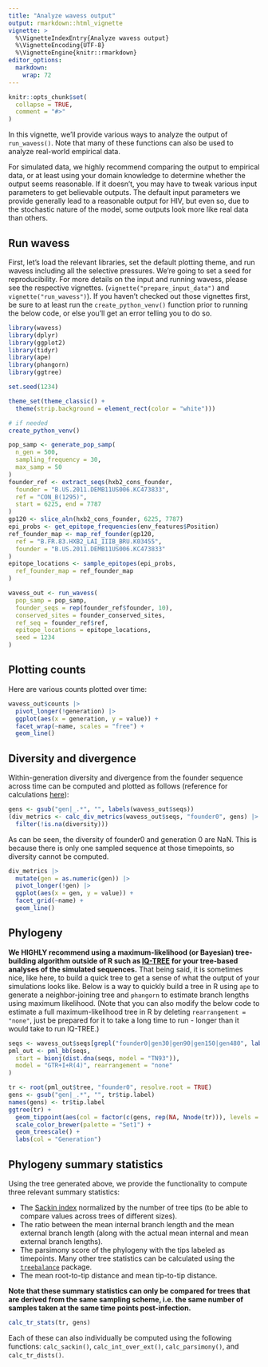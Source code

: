 ```yaml
---
title: "Analyze wavess output"
output: rmarkdown::html_vignette
vignette: >
  %\VignetteIndexEntry{Analyze wavess output}
  %\VignetteEncoding{UTF-8}
  %\VignetteEngine{knitr::rmarkdown}
editor_options: 
  markdown: 
    wrap: 72
---
```


```r
knitr::opts_chunk$set(
  collapse = TRUE,
  comment = "#>"
)
```

In this vignette, we'll provide various ways to analyze the output of
`run_wavess()`. Note that many of these functions can also be used to
analyze real-world empirical data.

For simulated data, we highly recommend comparing the output to
empirical data, or at least using your domain knowledge to determine
whether the output seems reasonable. If it doesn't, you may have to
tweak various input parameters to get believable outputs. The default
input parameters we provide generally lead to a reasonable output for
HIV, but even so, due to the stochastic nature of the model, some
outputs look more like real data than others.

## Run wavess

First, let's load the relevant libraries, set the default plotting
theme, and run wavess including all the selective pressures. We're going
to set a seed for reproducibility. For more details on the input and
running wavess, please see the respective vignettes.
(`vignette("prepare_input_data")` and `vignette("run_wavess")`). If you
haven't checked out those vignettes first, be sure to at least run the
`create_python_venv()` function prior to running the below code, or else
you'll get an error telling you to do so.

```r
library(wavess)
library(dplyr)
library(ggplot2)
library(tidyr)
library(ape)
library(phangorn)
library(ggtree)

set.seed(1234)

theme_set(theme_classic() +
  theme(strip.background = element_rect(color = "white")))

# if needed
create_python_venv()

pop_samp <- generate_pop_samp(
  n_gen = 500,
  sampling_frequency = 30,
  max_samp = 50
)
founder_ref <- extract_seqs(hxb2_cons_founder,
  founder = "B.US.2011.DEMB11US006.KC473833",
  ref = "CON_B(1295)",
  start = 6225, end = 7787
)
gp120 <- slice_aln(hxb2_cons_founder, 6225, 7787)
epi_probs <- get_epitope_frequencies(env_features$Position)
ref_founder_map <- map_ref_founder(gp120,
  ref = "B.FR.83.HXB2_LAI_IIIB_BRU.K03455",
  founder = "B.US.2011.DEMB11US006.KC473833"
)
epitope_locations <- sample_epitopes(epi_probs,
  ref_founder_map = ref_founder_map
)

wavess_out <- run_wavess(
  pop_samp = pop_samp,
  founder_seqs = rep(founder_ref$founder, 10),
  conserved_sites = founder_conserved_sites,
  ref_seq = founder_ref$ref,
  epitope_locations = epitope_locations,
  seed = 1234
)
```

## Plotting counts

Here are various counts plotted over time:

```r
wavess_out$counts |>
  pivot_longer(!generation) |>
  ggplot(aes(x = generation, y = value)) +
  facet_wrap(~name, scales = "free") +
  geom_line()
```

## Diversity and divergence

Within-generation diversity and divergence from the founder sequence
across time can be computed and plotted as follows (reference for
calculations
[here](https://journals.plos.org/ploscompbiol/article?id=10.1371/journal.pcbi.1004625)):

```r
gens <- gsub("gen|_.*", "", labels(wavess_out$seqs))
(div_metrics <- calc_div_metrics(wavess_out$seqs, "founder0", gens) |>
  filter(!is.na(diversity)))
```

As can be seen, the diversity of founder0 and generation 0 are NaN. This
is because there is only one sampled sequence at those timepoints, so
diversity cannot be computed.

```r
div_metrics |>
  mutate(gen = as.numeric(gen)) |>
  pivot_longer(!gen) |>
  ggplot(aes(x = gen, y = value)) +
  facet_grid(~name) +
  geom_line()
```

## Phylogeny

**We HIGHLY recommend using a maximum-likelihood (or Bayesian)
tree-building algorithm outside of R such as
[IQ-TREE](http://www.iqtree.org/) for your tree-based analyses of the
simulated sequences.** That being said, it is sometimes nice, like here,
to build a quick tree to get a sense of what the output of your
simulations looks like. Below is a way to quickly build a tree in R
using `ape` to generate a neighbor-joining tree and `phangorn` to
estimate branch lengths using maximum likelihood. (Note that you can
also modify the below code to estimate a full maximum-likelihood tree in
R by deleting `rearrangement = "none"`, just be prepared for it to take
a long time to run - longer than it would take to run IQ-TREE.)

```r
seqs <- wavess_out$seqs[grepl("founder0|gen30|gen90|gen150|gen480", labels(wavess_out$seqs)), ]
pml_out <- pml_bb(seqs,
  start = bionj(dist.dna(seqs, model = "TN93")),
  model = "GTR+I+R(4)", rearrangement = "none"
)

tr <- root(pml_out$tree, "founder0", resolve.root = TRUE)
gens <- gsub("gen|_.*", "", tr$tip.label)
names(gens) <- tr$tip.label
ggtree(tr) +
  geom_tippoint(aes(col = factor(c(gens, rep(NA, Nnode(tr))), levels = c("founder0", sort(unique(as.numeric(gens))))))) +
  scale_color_brewer(palette = "Set1") +
  geom_treescale() +
  labs(col = "Generation")
```

## Phylogeny summary statistics

Using the tree generated above, we provide the functionality to compute
three relevant summary statistics:

-   The [Sackin index](https://treebalance.wordpress.com/sackin-index/)
    normalized by the number of tree tips (to be able to compare values
    across trees of different sizes).
-   The ratio between the mean internal branch length and the mean
    external branch length (along with the actual mean internal and mean
    external branch lengths).
-   The parsimony score of the phylogeny with the tips labeled as
    timepoints. Many other tree statistics can be calculated using the
    [`treebalance`](https://treebalance.wordpress.com/) package.
-   The mean root-to-tip distance and mean tip-to-tip distance.

**Note that these summary statistics can only be compared for trees that
are derived from the same sampling scheme, i.e. the same number of
samples taken at the same time points post-infection.**

```r
calc_tr_stats(tr, gens)
```

Each of these can also individually be computed using the following
functions: `calc_sackin()`, `calc_int_over_ext()`, `calc_parsimony()`,
and `calc_tr_dists()`.
